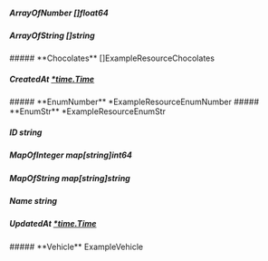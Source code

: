 
##### **ArrayOfNumber** []*float64*

##### **ArrayOfString** []*string*

<Collapsible>
    ##### **Chocolates** []ExampleResourceChocolates
    <Collapsible.Break/>
    <ExampleResourceChocolates/>
</Collapsible>

##### **CreatedAt** [*time.Time](https://pkg.go.dev/time#Time)

<Collapsible>
    ##### **EnumNumber** *ExampleResourceEnumNumber
    <Collapsible.Break/>
    <ExampleResourceEnumNumber/>
</Collapsible>

<Collapsible>
    ##### **EnumStr** *ExampleResourceEnumStr
    <Collapsible.Break/>
    <ExampleResourceEnumStr/>
</Collapsible>

##### **ID** string

##### **MapOfInteger** map[string]*int64*

##### **MapOfString** map[string]*string*

##### **Name** string

##### **UpdatedAt** [*time.Time](https://pkg.go.dev/time#Time)

<Collapsible>
    ##### **Vehicle** ExampleVehicle
    <Collapsible.Break/>
    <ExampleVehicle/>
</Collapsible>

